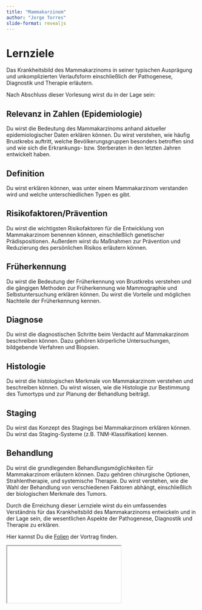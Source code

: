 ```yaml
---
title: "Mammakarzinom"
author: "Jorge Torres"
slide-format: revealjs
---
```


# Lernziele

Das Krankheitsbild des Mammakarzinoms in seiner typischen Ausprägung und unkomplizierten Verlaufsform einschließlich der Pathogenese, Diagnostik und Therapie erläutern.


Nach Abschluss dieser Vorlesung wirst du in der Lage sein:

## Relevanz in Zahlen (Epidemiologie)
Du wirst die Bedeutung des Mammakarzinoms anhand aktueller epidemiologischer Daten erklären können. Du wirst verstehen, wie häufig Brustkrebs auftritt, welche Bevölkerungsgruppen besonders betroffen sind und wie sich die Erkrankungs- bzw. Sterberaten in den letzten Jahren entwickelt haben.

## Definition
Du wirst erklären können, was unter einem Mammakarzinom verstanden wird und welche unterschiedlichen Typen es gibt.

## Risikofaktoren/Prävention
Du wirst die wichtigsten Risikofaktoren für die Entwicklung von Mammakarzinom benennen können, einschließlich genetischer Prädispositionen. Außerdem wirst du Maßnahmen zur Prävention und Reduzierung des persönlichen Risikos erläutern können.

## Früherkennung
Du wirst die Bedeutung der Früherkennung von Brustkrebs verstehen und die gängigen Methoden zur Früherkennung wie Mammographie und Selbstuntersuchung erklären können. Du wirst die Vorteile und möglichen Nachteile der Früherkennung kennen. 

## Diagnose
Du wirst die diagnostischen Schritte beim Verdacht auf Mammakarzinom beschreiben können. Dazu gehören körperliche Untersuchungen, bildgebende Verfahren und Biopsien. 

## Histologie
Du wirst die histologischen Merkmale von Mammakarzinom verstehen und beschreiben können. Du wirst wissen, wie die Histologie zur Bestimmung des Tumortyps und zur Planung der Behandlung beiträgt.

## Staging
Du wirst das Konzept des Stagings bei Mammakarzinom erklären können. Du wirst das Staging-Systeme (z.B. TNM-Klassifikation) kennen.

## Behandlung
Du wirst die grundlegenden Behandlungsmöglichkeiten für Mammakarzinom erläutern können. Dazu gehören chirurgische Optionen, Strahlentherapie, und systemische Therapie. Du wirst verstehen, wie die Wahl der Behandlung von verschiedenen Faktoren abhängt, einschließlich der biologischen Merkmale des Tumors.

Durch die Erreichung dieser Lernziele wirst du ein umfassendes Verständnis für das Krankheitsbild des Mammakarzinoms entwickeln und in der Lage sein, die wesentlichen Aspekte der Pathogenese, Diagnostik und Therapie zu erklären.

Hier kannst Du die [Folien](BrustPresentation/BrustPresentation/mtra-Krebserkrankungen.html){target="_blank"} der Vortrag finden. 


```{=html}
<iframe class="slide-deck" src="BrustPresentation/BrustPresentation/mtra-Krebserkrankungen.html"></iframe>
```